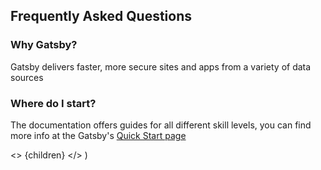 ## Frequently Asked Questions
### Why Gatsby?
Gatsby delivers faster, more secure sites and apps from a variety of data
sources
### Where do I start?
The documentation offers guides for all different skill levels, you can
find more info at the Gatsby's [Quick Start page](https://www.gatsbyjs.org/docs/quick-start)
<!-- This default export overrides the default layout ensuring -->
<!--  that the FAQ component isn't wrapped by other elements -->
  <>
    {children}
  </>
)